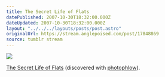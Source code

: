 ```yaml
---
title: The Secret Life of Flats
datePublished: 2007-10-30T18:32:00.000Z
dateUpdated: 2007-10-30T18:32:00.000Z
layout: "../../../layouts/posts/post.astro"
originalUrl: https://stream.anglepoised.com/post/17848869
source: tumblr stream
---
```


![](/images/notes/17848869.jpg)

[The Secret Life of Flats](http://flickr.com/photos/what_silence_looks_like/492934682/)
(discovered with [photophlow](http://www.photophlow.com/)).
